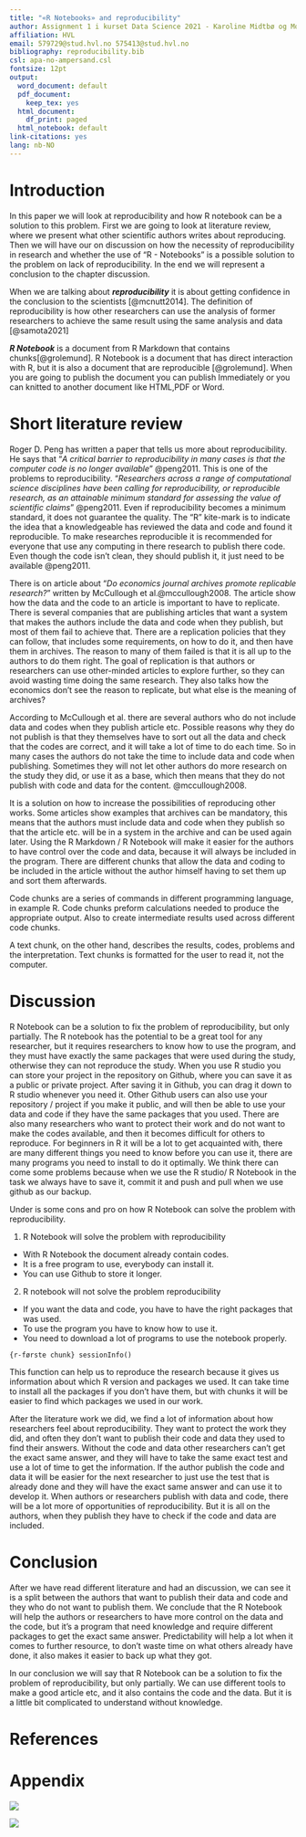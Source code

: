 ```yaml
---
title: "«R Notebooks» and reproducibility"
author: Assignment 1 i kurset Data Science 2021 - Karoline Midtbø og Morten Knutsen 
affiliation: HVL
email: 579729@stud.hvl.no 575413@stud.hvl.no
bibliography: reproducibility.bib
csl: apa-no-ampersand.csl
fontsize: 12pt
output:
  word_document: default
  pdf_document:
    keep_tex: yes
  html_document:
    df_print: paged
  html_notebook: default  
link-citations: yes
lang: nb-NO
---
```


# Introduction

In this paper we will look at reproducibility and how R notebook can be a solution to this problem. First we are going to look at literature review, where we present what other scientific authors writes about reproducing. Then we will have our on discussion on how the necessity of reproducibility in research and whether the use of "R - Notebooks" is a possible solution to the problem on lack of reproducibility. In the end we will represent a conclusion to the chapter discussion.

When we are talking about ***reproducibility*** it is about getting confidence in the conclusion to the scientists [@mcnutt2014]. The definition of reproducibility is how other researchers can use the analysis of former researchers to achieve the same result using the same analysis and data [@samota2021]

***R Notebook*** is a document from R Markdown that contains chunks[@grolemund]. R Notebook is a document that has direct interaction with R, but it is also a document that are reproducible [@grolemund]. When you are going to publish the document you can publish Immediately or you can knitted to another document like HTML,PDF or Word.

# Short literature review

Roger D. Peng has written a paper that tells us more about reproducibility. He says that "*A critical barrier to reproducibility in many cases is that the computer code is no longer available*" @peng2011. This is one of the problems to reproducibility. "*Researchers across a range of computational science disciplines have been calling for reproducibility, or reproducible research, as an attainable minimum standard for assessing the value of scientific claims*" @peng2011. Even if reproducibility becomes a minimum standard, it does not guarantee the quality. The "R" kite-mark is to indicate the idea that a knowledgeable has reviewed the data and code and found it reproducible. To make researches reproducible it is recommended for everyone that use any computing in there research to publish there code. Even though the code isn't clean, they should publish it, it just need to be available @peng2011.

There is on article about "*Do economics journal archives promote replicable research?*" written by McCullough et al.\@mccullough2008. The article show how the data and the code to an article is important to have to replicate. There is several companies that are publishing articles that want a system that makes the authors include the data and code when they publish, but most of them fail to achieve that. There are a replication policies that they can follow, that includes some requirements, on how to do it, and then have them in archives. The reason to many of them failed is that it is all up to the authors to do them right. The goal of replication is that authors or researchers can use other-minded articles to explore further, so they can avoid wasting time doing the same research. They also talks how the economics don't see the reason to replicate, but what else is the meaning of archives?

According to McCullough et al. there are several authors who do not include data and codes when they publish article etc. Possible reasons why they do not publish is that they themselves have to sort out all the data and check that the codes are correct, and it will take a lot of time to do each time. So in many cases the authors do not take the time to include data and code when publishing. Sometimes they will not let other authors do more research on the study they did, or use it as a base, which then means that they do not publish with code and data for the content. @mccullough2008.

It is a solution on how to increase the possibilities of reproducing other works. Some articles show examples that archives can be mandatory, this means that the authors must include data and code when they publish so that the article etc. will be in a system in the archive and can be used again later. Using the R Markdown / R Notebook will make it easier for the authors to have control over the code and data, because it will always be included in the program. There are different chunks that allow the data and coding to be included in the article without the author himself having to set them up and sort them afterwards.

Code chunks are a series of commands in different programming language, in example R. Code chunks preform calculations needed to produce the appropriate output. Also to create intermediate results used across different code chunks.

A text chunk, on the other hand, describes the results, codes, problems and the interpretation. Text chunks is formatted for the user to read it, not the computer.

# Discussion

R Notebook can be a solution to fix the problem of reproducibility, but only partially. The R notebook has the potential to be a great tool for any researcher, but it requires researchers to know how to use the program, and they must have exactly the same packages that were used during the study, otherwise they can not reproduce the study. When you use R studio you can store your project in the repository on Github, where you can save it as a public or private project. After saving it in Github, you can drag it down to R studio whenever you need it. Other Github users can also use your repository / project if you make it public, and will then be able to use your data and code if they have the same packages that you used. There are also many researchers who want to protect their work and do not want to make the codes available, and then it becomes difficult for others to reproduce. For beginners in R it will be a lot to get acquainted with, there are many different things you need to know before you can use it, there are many programs you need to install to do it optimally. We think there can come some problems because when we use the R studio/ R Notebook in the task we always have to save it, commit it and push and pull when we use github as our backup.

Under is some cons and pro on how R Notebook can solve the problem with reproducibility.

1.  R Notebook will solve the problem with reproducibility

-   With R Notebook the document already contain codes.
-   It is a free program to use, everybody can install it.
-   You can use Github to store it longer.

2.  R notebook will not solve the problem reproducibility

-   If you want the data and code, you have to have the right packages that was used.
-   To use the program you have to know how to use it.
-   You need to download a lot of programs to use the notebook properly.

`{r-første chunk} sessionInfo()`

This function can help us to reproduce the research because it gives us information about which R version and packages we used. It can take time to install all the packages if you don't have them, but with chunks it will be easier to find which packages we used in our work.

After the literature work we did, we find a lot of information about how researchers feel about reproducibility. They want to protect the work they did, and often they don't want to publish their code and data they used to find their answers. Without the code and data other researchers can't get the exact same answer, and they will have to take the same exact test and use a lot of time to get the information. If the author publish the code and data it will be easier for the next researcher to just use the test that is already done and they will have the exact same answer and can use it to develop it. When authors or researchers publish with data and code, there will be a lot more of opportunities of reproducibility. But it is all on the authors, when they publish they have to check if the code and data are included.

# Conclusion

After we have read different literature and had an discussion, we can see it is a split between the authors that want to publish their data and code and they who do not want to publish them. We conclude that the R Notebook will help the authors or researchers to have more control on the data and the code, but it's a program that need knowledge and require different packages to get the exact same answer. Predictability will help a lot when it comes to further resource, to don't waste time on what others already have done, it also makes it easier to back up what they got.

In our conclusion we will say that R Notebook can be a solution to fix the problem of reproducibility, but only partially. We can use different tools to make a good article etc, and it also contains the code and the data. But it is a little bit complicated to understand without knowledge.

# References

::: {#refs}
:::

# Appendix

![](images/Skjermbilde%202021-09-15%20kl.%2010.29.21.png)

![](images/Skjermbilde%202021-09-14%20kl.%2012.31.26.png)
